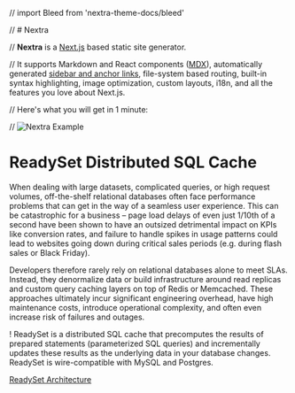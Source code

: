 // import Bleed from 'nextra-theme-docs/bleed'

// # Nextra

// **Nextra** is a [Next.js](https://nextjs.org) based static site generator.

// It supports Markdown and React components ([MDX](/features/mdx)), automatically generated [sidebar and anchor links](/get-started#sidebar-and-anchor-links), file-system based routing, built-in syntax highlighting, image optimization, custom layouts, i18n, and all the features you love about Next.js.

// Here's what you will get in 1 minute:

// <Bleed>![Nextra Example](../public/demo.png)</Bleed>


# ReadySet Distributed SQL Cache 

When dealing with large datasets, complicated queries, or high request volumes, off-the-shelf 
relational databases often face performance problems that can get in the way of a seamless user experience. 
This can be catastrophic for a business – page load delays of even just 1/10th of a second have been shown 
to have an outsized detrimental impact on KPIs like conversion rates, and failure to handle spikes in usage 
patterns could lead to websites going down during critical sales periods (e.g. during flash sales or Black Friday).

Developers therefore rarely rely on relational databases alone to meet SLAs. Instead, they denormalize data or build 
infrastructure around read replicas and custom query caching layers on top of Redis or Memcached. These approaches 
ultimately incur significant engineering overhead, have high maintenance costs, introduce operational complexity, 
and often even increase risk of failures and outages.

<Bleed>! ReadySet is a distributed SQL cache that precomputes the results of prepared statements (parameterized SQL queries) 
and incrementally updates these results as the underlying data in your database changes. ReadySet is wire-compatible with
MySQL and Postgres.

[ReadySet Architecture](../public/readyset_arch.png)
</Bleed>


